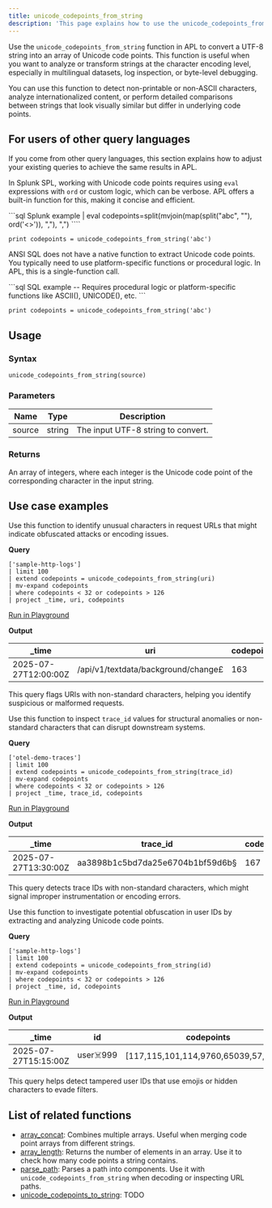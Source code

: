 ```yaml
---
title: unicode_codepoints_from_string
description: 'This page explains how to use the unicode_codepoints_from_string function in APL.'
---
```


Use the `unicode_codepoints_from_string` function in APL to convert a UTF-8 string into an array of Unicode code points. This function is useful when you want to analyze or transform strings at the character encoding level, especially in multilingual datasets, log inspection, or byte-level debugging.

You can use this function to detect non-printable or non-ASCII characters, analyze internationalized content, or perform detailed comparisons between strings that look visually similar but differ in underlying code points.

## For users of other query languages

If you come from other query languages, this section explains how to adjust your existing queries to achieve the same results in APL.

<AccordionGroup>
<Accordion title="Splunk SPL users">

In Splunk SPL, working with Unicode code points requires using `eval` expressions with `ord` or custom logic, which can be verbose. APL offers a built-in function for this, making it concise and efficient.

<CodeGroup>
```sql Splunk example
| eval codepoints=split(mvjoin(map(split("abc", ""), ord('<<FIELD>>')), ","), ",")
````

```kusto APL equivalent
print codepoints = unicode_codepoints_from_string('abc')
```

</CodeGroup>

</Accordion>
<Accordion title="ANSI SQL users">

ANSI SQL does not have a native function to extract Unicode code points. You typically need to use platform-specific functions or procedural logic. In APL, this is a single-function call.

<CodeGroup>
```sql SQL example
-- Requires procedural logic or platform-specific functions like ASCII(), UNICODE(), etc.
```

```kusto APL equivalent
print codepoints = unicode_codepoints_from_string('abc')
```

</CodeGroup>

</Accordion>
</AccordionGroup>

## Usage

### Syntax

```kusto
unicode_codepoints_from_string(source)
```

### Parameters

| Name   | Type   | Description                        |
| ------ | ------ | ---------------------------------- |
| source | string | The input UTF-8 string to convert. |

### Returns

An array of integers, where each integer is the Unicode code point of the corresponding character in the input string.

## Use case examples

<Tabs>
<Tab title="Log analysis">

Use this function to identify unusual characters in request URLs that might indicate obfuscated attacks or encoding issues.

**Query**

```kusto
['sample-http-logs']
| limit 100
| extend codepoints = unicode_codepoints_from_string(uri)
| mv-expand codepoints
| where codepoints < 32 or codepoints > 126
| project _time, uri, codepoints
```

[Run in Playground](https://play.axiom.co/axiom-play-qf1k/query?initForm=%7B%22apl%22%3A%22%5B'sample-http-logs'%5D%20%7C%20limit%20100%20%7C%20extend%20codepoints%20%3D%20unicode_codepoints_from_string(uri)%20%7C%20mv-expand%20codepoints%20%7C%20where%20codepoints%20%3C%2032%20or%20codepoints%20%3E%20126%20%7C%20project%20_time%2C%20uri%2C%20codepoints%22%7D)

**Output**

| _time               | uri                | codepoints                      |
| -------------------- | ------------------ | ------------------------------- |
| 2025-07-27T12:00:00Z | /api/v1/textdata/background/change£ | 163 |

This query flags URIs with non-standard characters, helping you identify suspicious or malformed requests.

</Tab>
<Tab title="OpenTelemetry traces">

Use this function to inspect `trace_id` values for structural anomalies or non-standard characters that can disrupt downstream systems.

**Query**

```kusto
['otel-demo-traces']
| limit 100
| extend codepoints = unicode_codepoints_from_string(trace_id)
| mv-expand codepoints
| where codepoints < 32 or codepoints > 126
| project _time, trace_id, codepoints
```

[Run in Playground](https://play.axiom.co/axiom-play-qf1k/query?initForm=%7B%22apl%22%3A%22%5B'otel-demo-traces'%5D%20%7C%20limit%20100%20%7C%20extend%20codepoints%20%3D%20unicode_codepoints_from_string(trace_id)%20%7C%20mv-expand%20codepoints%20%7C%20where%20codepoints%20%3C%2032%20or%20codepoints%20%3E%20126%20%7C%20project%20_time%2C%20trace_id%2C%20codepoints%22%7D)

**Output**

| _time               | trace_id     | codepoints                        |
| -------------------- | ------------- | --------------------------------- |
| 2025-07-27T13:30:00Z | aa3898b1c5bd7da25e6704b1bf59d6b§ | 167 |

This query detects trace IDs with non-standard characters, which might signal improper instrumentation or encoding errors.

</Tab>
<Tab title="Security logs">

Use this function to investigate potential obfuscation in user IDs by extracting and analyzing Unicode code points.

**Query**

```kusto
['sample-http-logs']
| limit 100
| extend codepoints = unicode_codepoints_from_string(id)
| mv-expand codepoints
| where codepoints < 32 or codepoints > 126
| project _time, id, codepoints
```

[Run in Playground](https://play.axiom.co/axiom-play-qf1k/query?initForm=%7B%22apl%22%3A%22%5B'sample-http-logs'%5D%20%7C%20limit%20100%20%7C%20extend%20codepoints%20%3D%20unicode_codepoints_from_string(id)%20%7C%20mv-expand%20codepoints%20%7C%20where%20codepoints%20%3C%2032%20or%20codepoints%20%3E%20126%20%7C%20project%20_time%2C%20id%2C%20codepoints%22%7D)

**Output**

| _time               | id        | codepoints                             |
| -------------------- | --------- | -------------------------------------- |
| 2025-07-27T15:15:00Z | user☠️999 | [117,115,101,114,9760,65039,57,57,57] |

This query helps detect tampered user IDs that use emojis or hidden characters to evade filters.

</Tab>
</Tabs>

## List of related functions

- [array_concat](/apl/scalar-functions/array-functions/array-concat): Combines multiple arrays. Useful when merging code point arrays from different strings.
- [array_length](/apl/scalar-functions/array-functions/array-length): Returns the number of elements in an array. Use it to check how many code points a string contains.
- [parse_path](apl/scalar-functions/string-functions/parse-path): Parses a path into components. Use it with `unicode_codepoints_from_string` when decoding or inspecting URL paths.
- [unicode_codepoints_to_string](/apl/scalar-functions/string-functions/unicode-codepoints-to-string): TODO
